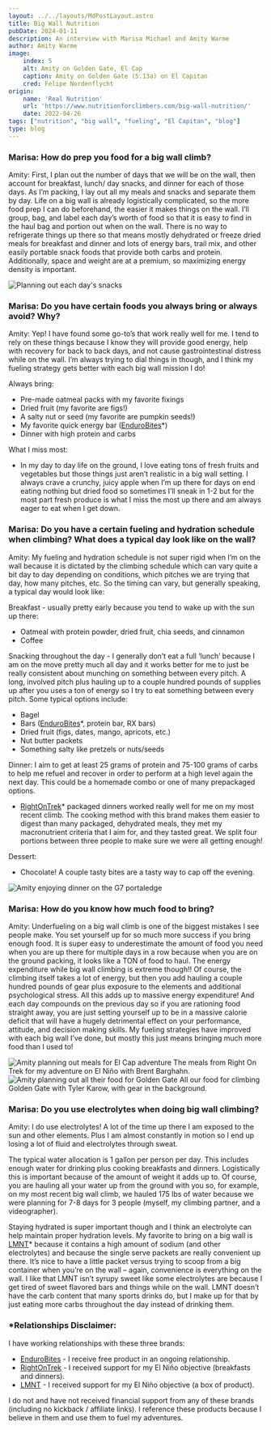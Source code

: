 ```yaml
---
layout: ../../layouts/MdPostLayout.astro
title: Big Wall Nutrition
pubDate: 2024-01-11
description: An interview with Marisa Michael and Amity Warme
author: Amity Warme
image: 
    index: 5
    alt: Amity on Golden Gate, El Cap
    caption: Amity on Golden Gate (5.13a) on El Capitan
    cred: Felipe Nordenflycht
origin: 
    name: 'Real Nutrition'
    url: 'https://www.nutritionforclimbers.com/big-wall-nutrition/'
    date: 2022-04-26
tags: ["nutrition", "big wall", "fueling", "El Capitan", "blog"]
type: blog
---
```


### Marisa: How do prep you food for a big wall climb?
  
Amity: First, I plan out the number of days that we will be on the wall, then account for breakfast, lunch/ day snacks, and dinner for each of those days. As I’m packing, I lay out all my meals and snacks and separate them by day. Life on a big wall is already logistically complicated, so the more food prep I can do beforehand, the easier it makes things on the wall. I’ll group, bag, and label each day’s worth of food so that it is easy to find in the haul bag and portion out when on the wall. There is no way to refrigerate things up there so that means mostly dehydrated or freeze dried meals for breakfast and dinner and lots of energy bars, trail mix, and other easily portable snack foods that provide both carbs and protein. Additionally, space and weight are at a premium, so maximizing energy density is important. 

<img src={fuel.src} alt="Planning out each day's snacks" />
  
### Marisa: Do you have certain foods you always bring or always avoid? Why?  
  
Amity: Yep! I have found some go-to’s that work really well for me. I tend to rely on these things because I know they will provide good energy, help with recovery for back to back days, and not cause gastrointestinal distress while on the wall. I’m always trying to dial things in though, and I think my fueling strategy gets better with each big wall mission I do!  
  
Always bring:
* Pre-made oatmeal packs with my favorite fixings
* Dried fruit (my favorite are figs!)
* A salty nut or seed (my favorite are pumpkin seeds!)
* My favorite quick energy bar ([EnduroBites](https://endurobites.com/collections/enduro-bites)*)
* Dinner with high protein and carbs
  
What I miss most:  
* In my day to day life on the ground, I love eating tons of fresh fruits and vegetables but those things just aren’t realistic in a big wall setting. I always crave a crunchy, juicy apple when I’m up there for days on end eating nothing but dried food so sometimes I’ll sneak in 1-2 but for the most part fresh produce is what I miss the most up there and am always eager to eat when I get down.  
  
### Marisa: Do you have a certain fueling and hydration schedule when climbing? What does a typical day look like on the wall?  
  
Amity: My fueling and hydration schedule is not super rigid when I’m on the wall because it is dictated by the climbing schedule which can vary quite a bit day to day depending on conditions, which pitches we are trying that day, how many pitches, etc. So the timing can vary, but generally speaking, a typical day would look like:  
  
Breakfast - usually pretty early because you tend to wake up with the sun up there:    
* Oatmeal with protein powder, dried fruit, chia seeds, and cinnamon  
* Coffee   

Snacking throughout the day - I generally don’t eat a full ‘lunch’ because I am on the move pretty much all day and it works better for me to just be really consistent about munching on something between every pitch. A long, involved pitch plus hauling up to a couple hundred pounds of supplies up after you uses a ton of energy so I try to eat something between every pitch. Some typical options include:  
* Bagel  
* Bars ([EnduroBites](https://endurobites.com/collections/enduro-bites)*, protein bar, RX bars)  
* Dried fruit (figs, dates, mango, apricots, etc.)  
* Nut butter packets  
* Something salty like pretzels or nuts/seeds  

Dinner: I aim to get at least 25 grams of protein and 75-100 grams of carbs to help me refuel and recover in order to perform at a high level again the next day. This could be a homemade combo or one of many prepackaged options.   
* [RightOnTrek](https://rightontrek.com/)* packaged dinners worked really well for me on my most recent climb. The cooking method with this brand makes them easier to digest than many packaged, dehydrated meals, they met my macronutrient criteria that I aim for, and they tasted great.  We split four portions between three people to make sure we were all getting enough!  

Dessert: 
* Chocolate! A couple tasty bites are a tasty way to cap off the evening.  

<img src={fuel1.src} alt="Amity enjoying dinner on the G7 portaledge" />
  
   
### Marisa: How do you know how much food to bring?  
  
Amity: Underfueling on a big wall climb is one of the biggest mistakes I see people make. You set yourself up for so much more success if you bring enough food. It is super easy to underestimate the amount of food you need when you are up there for multiple days in a row because when you are on the ground packing, it looks like a TON of food to haul. The energy expenditure while big wall climbing is extreme though!! Of course, the climbing itself takes a lot of energy, but then you add hauling a couple hundred pounds of gear plus exposure to the elements and additional psychological stress. All this adds up to massive energy expenditure! And each day compounds on the previous day so if you are rationing food straight away, you are just setting yourself up to be in a massive calorie deficit that will have a hugely detrimental effect on your performance, attitude, and decision making skills. My fueling strategies have improved with each big wall I’ve done, but mostly this just means bringing much more food than I used to!  

<img src={fuel3.src} alt="Amity planning out meals for El Cap adventure" />
The meals from Right On Trek for my adventure on El Niño with Brent Barghahn.  
<img src={fuel2.src} alt="Amity planning out all their food for Golden Gate" />
All our food for climbing Golden Gate with Tyler Karow, with gear in the background.  
  
### Marisa: Do you use electrolytes when doing big wall climbing?  
  
Amity: I do use electrolytes! A lot of the time up there I am exposed to the sun and other elements. Plus I am almost constantly in motion so I end up losing a lot of fluid and electrolytes through sweat.  
  
The typical water allocation is 1 gallon per person per day. This includes enough water for drinking plus cooking breakfasts and dinners. Logistically this is important because of the amount of weight it adds up to. Of course, you are hauling all your water up from the ground with you so, for example, on my most recent big wall climb, we hauled 175 lbs of water because we were planning for 7-8 days for 3 people (myself, my climbing partner, and a videographer).  
  
Staying hydrated is super important though and I think an electrolyte can help maintain proper hydration levels. My favorite to bring on a big wall is [LMNT](https://drinklmnt.com/)* because it contains a high amount of sodium (and other electrolytes) and because the single serve packets are really convenient up there. It’s nice to have a little packet versus trying to scoop from a big container when you’re on the wall – again, convenience is everything on the wall. I like that LMNT isn’t syrupy sweet like some electrolytes are because I get tired of sweet flavored bars and things while on the wall. LMNT doesn’t have the carb content that many sports drinks do, but I make up for that by just eating more carbs throughout the day instead of drinking them.  
  
### *Relationships Disclaimer:  
I have working relationships with these three brands:  
* [EnduroBites](https://endurobites.com/) - I receive free product in an ongoing relationship.
* [RightOnTrek](https://rightontrek.com/) - I received support for my El Niño objective (breakfasts and dinners).  
* [LMNT](https://drinklmnt.com/) - I received support for my El Niño objective (a box of product).  
  
I do not and have not received financial support from any of these brands (including no kickback / affiliate links). I reference these products because I believe in them and use them to fuel my adventures. 